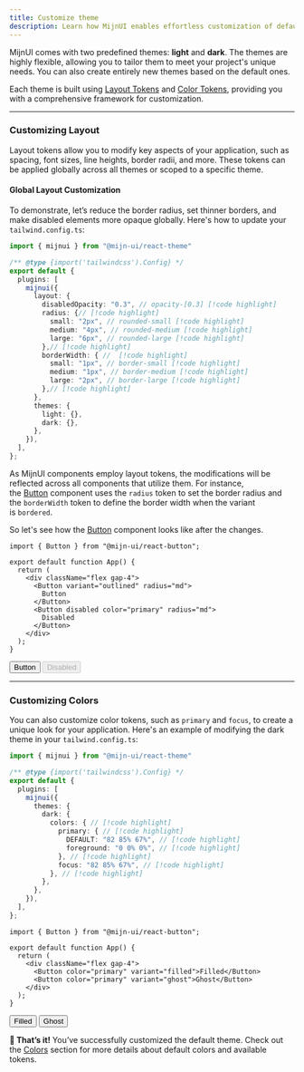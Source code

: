 ```yaml
---
title: Customize theme
description: Learn how MijnUI enables effortless customization of default themes.
---
```



MijnUI comes with two predefined themes: **light** and **dark**. The themes are highly flexible, allowing you to tailor them to meet your project's unique needs. You can also create entirely new themes based on the default ones.

Each theme is built using [Layout Tokens](/docs/customization/layout) and [Color Tokens](/docs/customization/colors), providing you with a comprehensive framework for customization.

---

### Customizing Layout

Layout tokens allow you to modify key aspects of your application, such as spacing, font sizes, line heights, border radii, and more. These tokens can be applied globally across all themes or scoped to a specific theme.

#### Global Layout Customization

To demonstrate, let’s reduce the border radius, set thinner borders, and make disabled elements more opaque globally. Here's how to update your `tailwind.config.ts`:

```ts title="tailwind.config.ts"
import { mijnui } from "@mijn-ui/react-theme"

/** @type {import('tailwindcss').Config} */
export default {
  plugins: [
    mijnui({
      layout: {
        disabledOpacity: "0.3", // opacity-[0.3] [!code highlight]
        radius: {// [!code highlight]
          small: "2px", // rounded-small [!code highlight]
          medium: "4px", // rounded-medium [!code highlight]
          large: "6px", // rounded-large [!code highlight]
        },// [!code highlight]
        borderWidth: { //  [!code highlight]
          small: "1px", // border-small [!code highlight]
          medium: "1px", // border-medium [!code highlight]
          large: "2px", // border-large [!code highlight]
        },// [!code highlight]
      },
      themes: {
        light: {},
        dark: {},
      },
    }),
  ],
};
```

As MijnUI components employ layout tokens, the modifications will be reflected across all components that utilize them. For instance, the [Button](/docs/components/button) component uses the `radius` token to set the border radius and the `borderWidth` token to define the border width when the variant is `bordered`.

So let's see how the [Button](/docs/components/button) component looks like after the changes.

```tsx
import { Button } from "@mijn-ui/react-button";

export default function App() {
  return (
    <div className="flex gap-4">
      <Button variant="outlined" radius="md">
        Button
      </Button>
      <Button disabled color="primary" radius="md">
        Disabled
      </Button>
    </div>
  );
}
```

<ComponentPreview className="min-h-28">
  <div className="flex gap-4">
    <Button variant="outlined" className="rounded-[4px] border-[1px]">
      Button
    </Button>
    <Button disabled color="primary" className="rounded-[4px] opacity-30">
      Disabled
    </Button>
  </div>
</ComponentPreview>

<Alert
  className="mt-6"
  description="See the Layout section for more details about the available tokens."
/>

---

### Customizing Colors

You can also customize color tokens, such as `primary` and `focus`, to create a unique look for your application. Here's an example of modifying the dark theme in your `tailwind.config.ts`:

```ts title="tailwind.config.ts"
import { mijnui } from "@mijn-ui/react-theme"

/** @type {import('tailwindcss').Config} */
export default {
  plugins: [
    mijnui({
      themes: {
        dark: {
          colors: { // [!code highlight]
            primary: { // [!code highlight]
              DEFAULT: "82 85% 67%", // [!code highlight]
              foreground: "0 0% 0%", // [!code highlight]
            }, // [!code highlight]
            focus: "82 85% 67%", // [!code highlight]
          }, // [!code highlight]
        },
      },
    }),
  ],
};
```

<Alert
  title="Important"
  description="When customizing colors, make sure to use only HSL values without color functions (e.g: `hsl()`)."
  color="danger"
/>

```tsx
import { Button } from "@mijn-ui/react-button";

export default function App() {
  return (
    <div className="flex gap-4">
      <Button color="primary" variant="filled">Filled</Button>
      <Button color="primary" variant="ghost">Ghost</Button>
    </div>
  );
}
```

<ComponentPreview className="min-h-28">
  <div className="flex gap-4">
    <Button className="rounded-[4px] bg-[#BEF264] text-[#000000] data-[focus-visible=true]:outline-[#BEF264]">
      Filled
    </Button>
    <Button variant="ghost" className="rounded-[4px] border-[1px] border-[#BEF264] hover:!bg-[#BEF264] hover:!text-[#000000] data-[focus-visible=true]:outline-[#BEF264]">
      Ghost
    </Button>
  </div> 
</ComponentPreview>

**🎉 That’s it!** You’ve successfully customized the default theme. Check out the [Colors]("/docs/customization/colors") section for more details about default colors and available tokens.